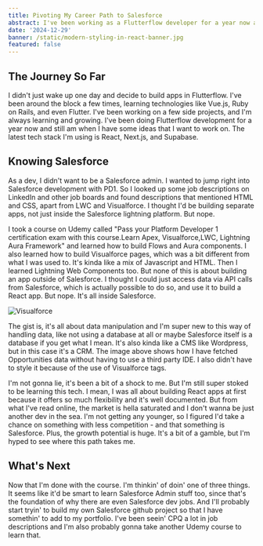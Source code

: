 ```yaml
---
title: Pivoting My Career Path to Salesforce
abstract: I've been working as a Flutterflow developer for a year now and I'm excited to pivot to Salesforce.
date: '2024-12-29'
banner: /static/modern-styling-in-react-banner.jpg
featured: false
---
```


## The Journey So Far
I didn't just wake up one day and decide to build apps in Flutterflow. I've been around the block a few times, learning technologies like Vue.js, Ruby on Rails, and even Flutter. I've been working on a few side projects, and I'm always learning and growing. I've been doing Flutterflow development for a year now and still am when I have some ideas that I want to work on. The latest tech stack I'm using is React, Next.js, and Supabase.

## Knowing Salesforce
As a dev, I didn't want to be a Salesforce admin. I wanted to jump right into Salesforce development with PD1. So I looked up some job descriptions on LinkedIn and other job boards and found descriptions that mentioned HTML and CSS, apart from LWC and Visualforce. I thought I'd be building separate apps, not just inside the Salesforce lightning platform. But nope.

I took a course on Udemy called "Pass your Platform Developer 1 certification exam with this course.Learn Apex, Visualforce,LWC, Lightning Aura Framework" and learned how to build Flows and Aura components. I also learned how to build Visualforce pages, which was a bit different from what I was used to. It's kinda like a mix of Javascript and HTML. Then I learned Lightning Web Components too. But none of this is about building an app outside of Salesforce. I thought I could just access data via API calls from Salesforce, which is actually possible to do so, and use it to build a React app. But nope. It's all inside Salesforce.

![Visualforce](/static/visualforce.png)

The gist is, it's all about data manipulation and I'm super new to this way of handling data, like not using a database at all or maybe Salesforce itself is a database if you get what I mean. It's also kinda like a CMS like Wordpress, but in this case it's a CRM. The image above shows how I have fetched Opportunities data without having to use a third party IDE. I also didn't have to style it because of the use of Visualforce tags.

I'm not gonna lie, it's been a bit of a shock to me. But I'm still super stoked to be learning this tech. I mean, I was all about building React apps at first because it offers so much flexibility and it's well documented. But from what I've read online, the market is hella saturated and I don't wanna be just another dev in the sea. I'm not getting any younger, so I figured I'd take a chance on something with less competition - and that something is Salesforce. Plus, the growth potential is huge. It's a bit of a gamble, but I'm hyped to see where this path takes me.

## What's Next
Now that I'm done with the course. I'm thinkin' of doin' one of three things. It seems like it'd be smart to learn Salesforce Admin stuff too, since that's the foundation of why there are even Salesforce dev jobs. And I'll probably start tryin' to build my own Salesforce github project so that I have somethin' to add to my portfolio. I've been seein' CPQ a lot in job descriptions and I'm also probably gonna take another Udemy course to learn that.

